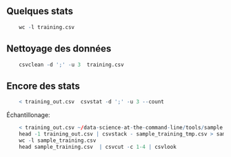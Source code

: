 ## Quelques stats

```r
	wc -l training.csv
```

## Nettoyage des données

```r
	csvclean -d ';' -u 3  training.csv
```

## Encore des stats

```r
	< training_out.csv  csvstat -d ';' -u 3 --count
```

Échantillonage: 

```r
	< training_out.csv ~/data-science-at-the-command-line/tools/sample  -r 0.1 > sample_training_tmp.csv
	head -1 training_out.csv | csvstack - sample_training_tmp.csv > sample_training.csv
	wc -l sample_training.csv
	head sample_training.csv  | csvcut -c 1-4 | csvlook
```


